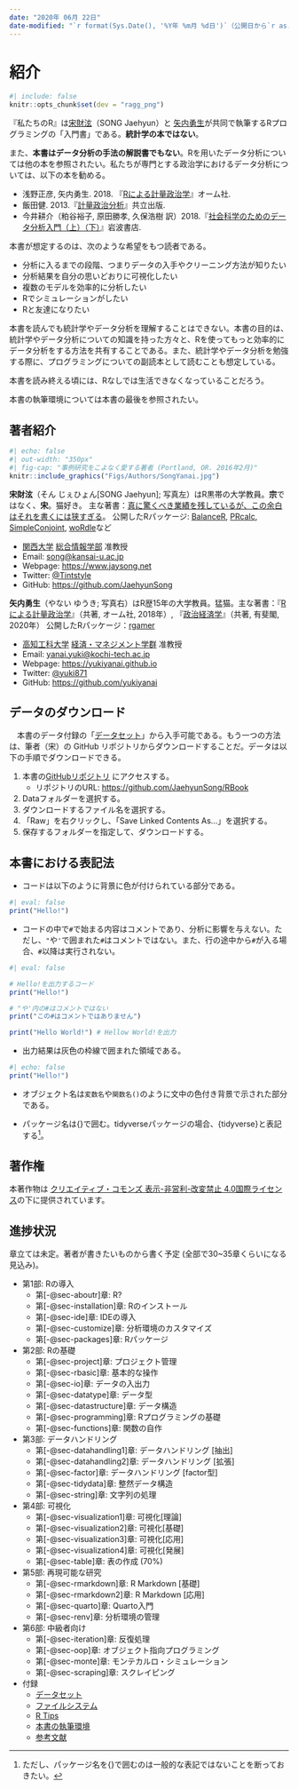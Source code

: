 ```yaml
---
date: "2020年 06月 22日"
date-modified: "`r format(Sys.Date(), '%Y年 %m月 %d日')`（公開日から`r as.numeric(Sys.Date() - as.Date('2020/06/22'))`日目）"
---
```


# 紹介 {.unnumbered}

```r
#| include: false
knitr::opts_chunk$set(dev = "ragg_png")
```

『私たちのR』は[宋財泫](http://www.jaysong.net/)（SONG Jaehyun）と [矢内勇生](https://yukiyanai.github.io)が共同で執筆するRプログラミングの「入門書」である。**統計学の本ではない**。

また、**本書はデータ分析の手法の解説書でもない**。Rを用いたデータ分析については他の本を参照されたい。私たちが専門とする政治学におけるデータ分析については、以下の本を勧める。

- 浅野正彦, 矢内勇生. 2018. 『[Rによる計量政治学](https://www.ohmsha.co.jp/book/9784274223136/)』オーム社.
- 飯田健. 2013.『[計量政治分析](https://www.kyoritsu-pub.co.jp/bookdetail/9784320019249)』共立出版.
- 今井耕介（粕谷裕子, 原田勝孝, 久保浩樹 訳）2018.『[社会科学のためのデータ分析入門（上）（下）](https://www.iwanami.co.jp/book/b352348.html)』岩波書店.

本書が想定するのは、次のような希望をもつ読者である。

* 分析に入るまでの段階、つまりデータの入手やクリーニング方法が知りたい
* 分析結果を自分の思いどおりに可視化したい
* 複数のモデルを効率的に分析したい
* Rでシミュレーションがしたい
* Rと友達になりたい

本書を読んでも統計学やデータ分析を理解することはできない。本書の目的は、統計学やデータ分析についての知識を持った方々と、Rを使ってもっと効率的にデータ分析をする方法を共有することである。また、統計学やデータ分析を勉強する際に、プログラミングについての副読本として読むことも想定している。

本書を読み終える頃には、Rなしでは生活できなくなっていることだろう。

本書の執筆環境については本書の最後を参照されたい。

## 著者紹介

```r
#| echo: false
#| out-width: "350px"
#| fig-cap: "事例研究をこよなく愛する著者 (Portland, OR. 2016年2月)"
knitr::include_graphics("Figs/Authors/SongYanai.jpg")
```

**宋財泫**（そん じぇひょん[SONG Jaehyun]; 写真左）はR黒帯の大学教員。**宗**ではなく、**宋**。猫好き。
主な著書：[真に驚くべき業績を残しているが、この余白はそれを書くには狭すぎる](https://ja.wikipedia.org/wiki/フェルマーの最終定理)。
公開したRパッケージ: [BalanceR](https://github.com/JaehyunSong/BalanceR), [PRcalc](https://github.com/JaehyunSong/PRcalc), [SimpleConjoint](https://github.com/JaehyunSong/SimpleConjoint), [woRdle](https://github.com/JaehyunSong/woRdle)など

* [関西大学](https://www.kansai-u.ac.jp/) [総合情報学部](https://www.kansai-u.ac.jp/Fc_inf/) 准教授
* Email: <song@kansai-u.ac.jp>
* Webpage: <https://www.jaysong.net>
* Twitter: [\@Tintstyle](https://twitter.com/Tintstyle)
* GitHub: <https://github.com/JaehyunSong>

**矢内勇生**（やない ゆうき; 写真右）はR歴15年の大学教員。猛猫。主な著書：『[Rによる計量政治学](https://github.com/yukiyanai/quant-methods-R)』（共著, オーム社, 2018年）, 『[政治経済学](http://www.yuhikaku.co.jp/books/detail/9784641150799)』（共著, 有斐閣, 2020年）
公開したRパッケージ：[rgamer](https://github.com/yukiyanai/rgamer)

* [高知工科大学](https://www.kochi-tech.ac.jp/) [経済・マネジメント学群](https://www.kochi-tech.ac.jp/academics/mng/) 准教授 
* Email: <yanai.yuki@kochi-tech.ac.jp>
* Webpage: <https://yukiyanai.github.io>
* Twitter: [\@yuki871](https://twitter.com/yuki871)
* GitHub: <https://github.com/yukiyanai>

## データのダウンロード

　本書のデータ付録の「[データセット](dataset.qmd)」から入手可能である。もう一つの方法は、筆者（宋）の GitHub リポジトリからダウンロードすることだ。データは以下の手順でダウンロードできる。

1. 本書の[GitHubリポジトリ](https://github.com/JaehyunSong/RBook) にアクセスする。
    * リポジトリのURL: <https://github.com/JaehyunSong/RBook>
2. Dataフォルダーを選択する。
3. ダウンロードするファイル名を選択する。
4. 「Raw」を右クリックし、「Save Linked Contents As...」を選択する。
5. 保存するフォルダーを指定して、ダウンロードする。

## 本書における表記法

* コードは以下のように背景に色が付けられている部分である。

```r
#| eval: false
print("Hello!")
```

* コードの中で`#`で始まる内容はコメントであり、分析に影響を与えない。ただし、`"`や`'`で囲まれた`#`はコメントではない。また、行の途中から`#`が入る場合、`#`以降は実行されない。

```r
#| eval: false

# Hello!を出力するコード
print("Hello!")

# "や'内の#はコメントではない
print("この#はコメントではありません")

print("Hello World!") # Hellow World!を出力
```

* 出力結果は灰色の枠線で囲まれた領域である。

```r
#| echo: false
print("Hello!")
```

* オブジェクト名は`変数名`や`関数名()`のように文中の色付き背景で示された部分である。

* パッケージ名は{}で囲む。tidyverseパッケージの場合、{tidyverse}と表記する[^package-name]。

[^package-name]: ただし、パッケージ名を{}で囲むのは一般的な表記ではないことを断っておきたい。

## 著作権

本著作物は [クリエイティブ・コモンズ 表示-非営利-改変禁止 4.0国際ライセンス](http://creativecommons.org/licenses/by-nc-nd/4.0/)の下に提供されています。

## 進捗状況

章立ては未定。著者が書きたいものから書く予定 (全部で30~35章くらいになる見込み)。

* 第1部: Rの導入
   * 第[-@sec-aboutr]章: R?
   * 第[-@sec-installation]章: Rのインストール
   * 第[-@sec-ide]章: IDEの導入
   * 第[-@sec-customize]章: 分析環境のカスタマイズ
   * 第[-@sec-packages]章: Rパッケージ
* 第2部: Rの基礎
   * 第[-@sec-project]章: プロジェクト管理
   * 第[-@sec-rbasic]章: 基本的な操作
   * 第[-@sec-io]章: データの入出力
   * 第[-@sec-datatype]章: データ型
   * 第[-@sec-datastructure]章: データ構造
   * 第[-@sec-programming]章: Rプログラミングの基礎
   * 第[-@sec-functions]章: 関数の自作
* 第3部: データハンドリング
   * 第[-@sec-datahandling1]章: データハンドリング [抽出]
   * 第[-@sec-datahandling2]章: データハンドリング [拡張]
   * 第[-@sec-factor]章: データハンドリング [factor型]
   * 第[-@sec-tidydata]章: 整然データ構造
   * 第[-@sec-string]章: 文字列の処理
* 第4部: 可視化
   * 第[-@sec-visualization1]章: 可視化[理論]
   * 第[-@sec-visualization2]章: 可視化[基礎]
   * 第[-@sec-visualization3]章: 可視化[応用]
   * 第[-@sec-visualization4]章: 可視化[発展]
   * 第[-@sec-table]章: 表の作成 (70%)
* 第5部: 再現可能な研究
   * 第[-@sec-rmarkdown]章: R Markdown [基礎]
   * 第[-@sec-rmarkdown2]章: R Markdown [応用]
   * 第[-@sec-quarto]章: Quarto入門
   * 第[-@sec-renv]章: 分析環境の管理
* 第6部: 中級者向け
   * 第[-@sec-iteration]章: 反復処理
   * 第[-@sec-oop]章: オブジェクト指向プログラミング
   * 第[-@sec-monte]章: モンテカルロ・シミュレーション
   * 第[-@sec-scraping]章: スクレイピング
* 付録
   * [データセット](dataset.qmd)
   * [ファイルシステム](filesystem.qmd)
   * [R Tips](tips.qmd)
   * [本書の執筆環境](session.qmd)
   * [参考文献](references.qmd)